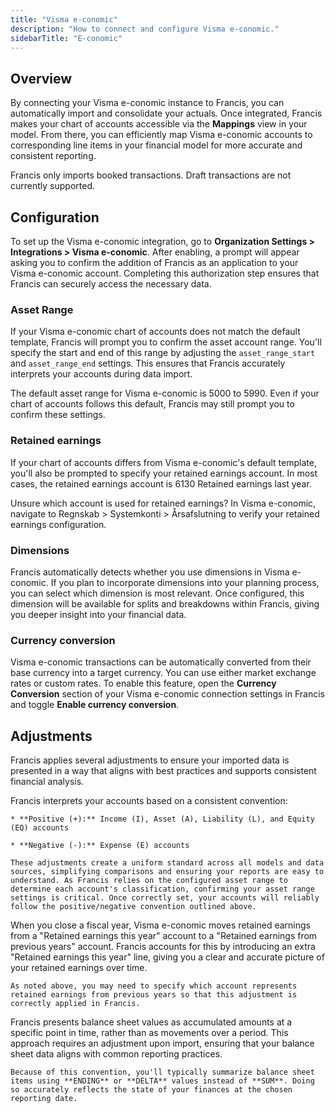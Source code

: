 ```yaml
---
title: "Visma e-conomic"
description: "How to connect and configure Visma e-conomic."
sidebarTitle: "E-conomic"
---
```


## Overview

By connecting your Visma e-conomic instance to Francis, you can automatically import and consolidate your actuals. Once integrated, Francis makes your chart of accounts accessible via the **Mappings** view in your model. From there, you can efficiently map Visma e-conomic accounts to corresponding line items in your financial model for more accurate and consistent reporting.

<Tip>
  Francis only imports booked transactions. Draft transactions are not currently supported.
</Tip>

## Configuration

To set up the Visma e-conomic integration, go to **Organization Settings > Integrations > Visma e-conomic**. After enabling, a prompt will appear asking you to confirm the addition of Francis as an application to your Visma e-conomic account. Completing this authorization step ensures that Francis can securely access the necessary data.

### Asset Range

If your Visma e-conomic chart of accounts does not match the default template, Francis will prompt you to confirm the asset account range. You'll specify the start and end of this range by adjusting the `asset_range_start` and `asset_range_end` settings. This ensures that Francis accurately interprets your accounts during data import.

<Tip>
  The default asset range for Visma e-conomic is 5000 to 5990. Even if your chart of accounts follows this default, Francis may still prompt you to confirm these settings.
</Tip>

### Retained earnings

If your chart of accounts differs from Visma e-conomic's default template, you'll also be prompted to specify your retained earnings account. In most cases, the retained earnings account is 6130 Retained earnings last year.

<Tip>
  Unsure which account is used for retained earnings? In Visma e-conomic, navigate to Regnskab > Systemkonti > Årsafslutning to verify your retained earnings configuration.
</Tip>

### Dimensions

Francis automatically detects whether you use dimensions in Visma e-conomic. If you plan to incorporate dimensions into your planning process, you can select which dimension is most relevant. Once configured, this dimension will be available for splits and breakdowns within Francis, giving you deeper insight into your financial data.

### Currency conversion

Visma e-conomic transactions can be automatically converted from their base currency into a target currency. You can use either market exchange rates or custom rates. To enable this feature, open the **Currency Conversion** section of your Visma e-conomic connection settings in Francis and toggle **Enable currency conversion**.

## Adjustments

Francis applies several adjustments to ensure your imported data is presented in a way that aligns with best practices and supports consistent financial analysis.

<Tabs>
  <Tab title="Number convention">
    Francis interprets your accounts based on a consistent convention:

    * **Positive (+):** Income (I), Asset (A), Liability (L), and Equity (EQ) accounts

    * **Negative (-):** Expense (E) accounts

    These adjustments create a uniform standard across all models and data sources, simplifying comparisons and ensuring your reports are easy to understand. As Francis relies on the configured asset range to determine each account's classification, confirming your asset range settings is critical. Once correctly set, your accounts will reliably follow the positive/negative convention outlined above.
  </Tab>

  <Tab title="Retained earnings">
    When you close a fiscal year, Visma e-conomic moves retained earnings from a "Retained earnings this year" account to a "Retained earnings from previous years" account. Francis accounts for this by introducing an extra "Retained earnings this year" line, giving you a clear and accurate picture of your retained earnings over time.

    As noted above, you may need to specify which account represents retained earnings from previous years so that this adjustment is correctly applied in Francis.
  </Tab>

  <Tab title="Balance sheet">
    Francis presents balance sheet values as accumulated amounts at a specific point in time, rather than as movements over a period. This approach requires an adjustment upon import, ensuring that your balance sheet data aligns with common reporting practices.

    Because of this convention, you'll typically summarize balance sheet items using **ENDING** or **DELTA** values instead of **SUM**. Doing so accurately reflects the state of your finances at the chosen reporting date.
  </Tab>
</Tabs>
